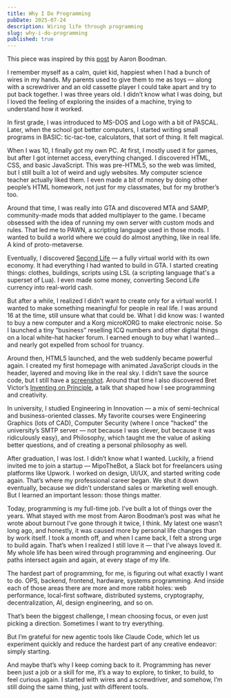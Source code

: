 ```yaml
---
title: Why I Do Programming
pubDate: 2025-07-24
description: Wiring life through programming
slug: why-i-do-programming
published: true
---
```


This piece was inspired by this [post](https://www.quora.com/How-did-you-realize-that-programming-was-your-passion/answer/Aaron-Boodman) by Aaron Boodman.

I remember myself as a calm, quiet kid, happiest when I had a bunch of wires in my hands. My parents used to give them to me as toys — along with a screwdriver and an old cassette player I could take apart and try to put back together. I was three years old. I didn’t know what I was doing, but I loved the feeling of exploring the insides of a machine, trying to understand how it worked.

In first grade, I was introduced to MS-DOS and Logo with a bit of PASCAL. Later, when the school got better computers, I started writing small programs in BASIC: tic-tac-toe, calculators, that sort of thing. It felt magical.

When I was 10, I finally got my own PC. At first, I mostly used it for games, but after I got internet access, everything changed. I discovered HTML, CSS, and basic JavaScript. This was pre-HTML5, so the web was limited, but I still built a lot of weird and ugly websites. My computer science teacher actually liked them. I even made a bit of money by doing other people’s HTML homework, not just for my classmates, but for my brother’s too.

Around that time, I was really into GTA and discovered MTA and SAMP, community-made mods that added multiplayer to the game. I became obsessed with the idea of running my own server with custom mods and rules. That led me to PAWN, a scripting language used in those mods. I wanted to build a world where we could do almost anything, like in real life. A kind of proto-metaverse.

Eventually, I discovered [Second Life](https://secondlife.com/) — a fully virtual world with its own economy. It had everything I had wanted to build in GTA. I started creating things: clothes, buildings, scripts using LSL (a scripting language that's a superset of Lua). I even made some money, converting Second Life currency into real-world cash.

But after a while, I realized I didn’t want to create only for a virtual world. I wanted to make something meaningful for people in real life. I was around 16 at the time, still unsure what that could be. What I did know was: I wanted to buy a new computer and a Korg microKORG to make electronic noise. So I launched a tiny “business” reselling ICQ numbers and other digital things on a local white-hat hacker forum. I earned enough to buy what I wanted… and nearly got expelled from school for truancy.

Around then, HTML5 launched, and the web suddenly became powerful again. I created my first homepage with animated JavaScript clouds in the header, layered and moving like in the real sky. I didn’t save the source code, but I still have a [screenshot](https://www.flickr.com/photos/artiffical/6315413321/in/dateposted-public/). Around that time I also discovered Bret Victor’s [Inventing on Principle](https://youtu.be/EGqwXt90ZqA), a talk that shaped how I see programming and creativity.

In university, I studied Engineering in Innovation — a mix of semi-technical and business-oriented classes. My favorite courses were Engineering Graphics (lots of CAD), Computer Security (where I once "hacked" the university’s SMTP server — not because I was clever, but because it was ridiculously easy), and Philosophy, which taught me the value of asking better questions, and of creating a personal philosophy as well.

After graduation, I was lost. I didn’t know what I wanted. Luckily, a friend invited me to join a startup — MipoTheBot, a Slack bot for freelancers using platforms like Upwork. I worked on design, UI/UX, and started writing code again. That’s where my professional career began. We shut it down eventually, because we didn’t understand sales or marketing well enough. But I learned an important lesson: those things matter.

Today, programming is my full-time job. I've built a lot of things over the years.
What stayed with me most from Aaron Boodman’s post was what he wrote about burnout
I’ve gone through it twice, I think. My latest one wasn’t long ago, and honestly, it was caused more by personal life changes than by work itself. I took a month off, and when I came back, I felt a strong urge to build again. That’s when I realized I still love it — that I’ve always loved it. My whole life has been wired through programming and engineering. Our paths intersect again and again, at every stage of my life.

The hardest part of programming, for me, is figuring out what exactly I want to do.
OPS, backend, frontend, hardware, systems programming. And inside each of those areas there are more and more rabbit holes: web performance, local-first software, distributed systems, cryptography, decentralization, AI, design engineering, and so on.

That’s been the biggest challenge, I mean choosing focus, or even just picking a direction.
Sometimes I want to try everything.

But I’m grateful for new agentic tools like Claude Code, which let us experiment quickly and reduce the hardest part of any creative endeavor: simply starting.

And maybe that’s why I keep coming back to it. Programming has never been just a job or a skill for me, it’s a way to explore, to tinker, to build, to feel curious again. I started with wires and a screwdriver, and somehow, I’m still doing the same thing, just with different tools.
